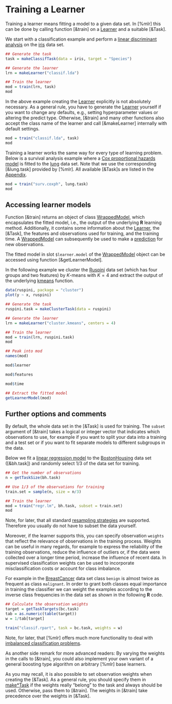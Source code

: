 # Training a Learner

Training a learner means fitting a model to a given data set.
In [%mlr] this can be done by calling function [&train]
on a [Learner](&makeLearner) and a suitable [&Task].

We start with a classification example and perform a [linear discriminant analysis](&MASS::lda)
on the [iris](&datasets::iris) data set.

```r
## Generate the task
task = makeClassifTask(data = iris, target = "Species")

## Generate the learner
lrn = makeLearner("classif.lda")

## Train the learner
mod = train(lrn, task)
mod
```

In the above example creating the [Learner](&makeLearner) explicitly is not absolutely necessary.
As a general rule, you have to generate the [Learner](&makeLearner) yourself if you want
to change any defaults, e.g., setting hyperparameter values or altering the predict type.
Otherwise, [&train] and many other functions also accept the class name of the learner and
call [&makeLearner] internally with default settings.

```r
mod = train("classif.lda", task)
mod
```

Training a learner works the same way for every type of learning problem.
Below is a survival analysis example where a
[Cox proportional hazards model](&survival::coxph) is fitted to the [lung](&survival::lung)
data set.
Note that we use the corresponding [&lung.task] provided by [%mlr].
All available [&Task]s are listed in the [Appendix](example_tasks.md).

```r
mod = train("surv.coxph", lung.task)
mod
```


## Accessing learner models
Function [&train] returns an object of class [WrappedModel](&makeWrappedModel), which encapsulates
the fitted model, i.e., the output of the underlying **R** learning method. Additionally,
it contains some information about the [Learner](&makeLearner), the [&Task], the features and
observations used for training, and the training time.
A [WrappedModel](&makeWrappedModel) can subsequently be used to make a
[prediction](&predict.WrappedModel) for new observations.

The fitted model in slot `$learner.model` of the [WrappedModel](&makeWrappedModel) object
can be accessed using function [&getLearnerModel].

In the following example we cluster the [Ruspini](&cluster::ruspini) data set (which has
four groups and two features) by $K$-means with $K = 4$ and extract the output of the
underlying [kmeans](&stats::kmeans) function.

```r
data(ruspini, package = "cluster")
plot(y ~ x, ruspini)
```
```r
## Generate the task
ruspini.task = makeClusterTask(data = ruspini)

## Generate the learner
lrn = makeLearner("cluster.kmeans", centers = 4)

## Train the learner
mod = train(lrn, ruspini.task)
mod

## Peak into mod
names(mod)

mod$learner

mod$features

mod$time

## Extract the fitted model
getLearnerModel(mod)
```


## Further options and comments
By default, the whole data set in the [&Task] is used for training.
The `subset` argument of [&train] takes a logical or integer vector that indicates which
observations to use, for example if you want to split your data into a training and a test
set or if you want to fit separate models to different subgroups in the data.

Below we fit a [linear regression model](&stats::lm) to the [BostonHousing](&mlbench::BostonHousing)
data set ([&bh.task]) and randomly select 1/3 of the data set for training.

```r
## Get the number of observations
n = getTaskSize(bh.task)

## Use 1/3 of the observations for training
train.set = sample(n, size = n/3)

## Train the learner
mod = train("regr.lm", bh.task, subset = train.set)
mod
```

Note, for later, that all standard [resampling strategies](resample.md) are supported.
Therefore you usually do not have to subset the data yourself.

Moreover, if the learner supports this, you can specify observation ``weights``
that reflect the relevance of observations in the training process.
Weights can be useful in many regards, for example to express the reliability of the training
observations, reduce the influence of outliers or, if the data were collected over a longer
time period, increase the influence of recent data.
In supervised classification weights can be used to incorporate misclassification costs or
account for class imbalance.

For example in the [BreastCancer](&mlbench::BreastCancer) data set class `benign` is almost
twice as frequent as class `malignant`.
In order to grant both classes equal importance in training the classifier we can weight the
examples according to the inverse class frequencies in the data set as shown in the following
**R** code.

```r
## Calculate the observation weights
target = getTaskTargets(bc.task)
tab = as.numeric(table(target))
w = 1/tab[target]

train("classif.rpart", task = bc.task, weights = w)
```

Note, for later, that [%mlr] offers much more functionality to deal with
[imbalanced classification problems](over_and_undersampling.md).

As another side remark for more advanced readers:
By varying the weights in the calls to [&train], you could also implement your own variant of
a general boosting type algorithm on arbitrary [%mlr] base learners.

As you may recall, it is also possible to set observation weights when creating the
[&Task]. As a general rule, you should specify them in [make*Task](&Task) if the weights
really "belong" to the task and always should be used.
Otherwise, pass them to [&train].
The weights in [&train] take precedence over the weights in [&Task].
